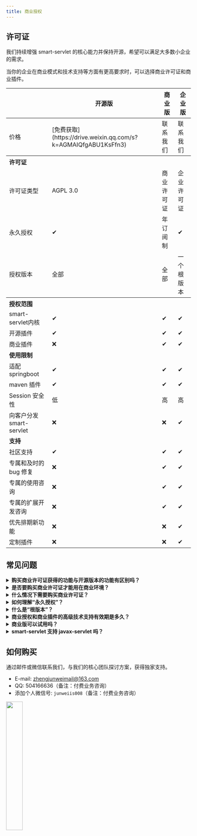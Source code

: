 ```yaml
---
title: 商业授权
---
```


## 许可证
我们持续增强 smart-servlet 的核心能力并保持开源，希望可以满足大多数小企业的需求。

当你的企业在商业模式和技术支持等方面有更高要求时，可以选择商业许可证和商业插件。

<table>
<thead>
<tr>
<th></th>
<th>开源版</th>
<th>商业版</th>
<th>企业版</th>
</tr>
</thead>
<tbody>
<tr>
<td>价格</td>
<td>[免费获取](https://drive.weixin.qq.com/s?k=AGMAIQfgABU1KsFfn3)</td>
<td>联系我们</td>
<td>联系我们</td>
</tr>
<tr>
<th colspan="4" style="text-align: left">许可证</th>
</tr>
<tr>
<td>许可证类型</td>
<td>AGPL 3.0</td>
<td>商业许可证</td>
<td>企业许可证</td>
</tr>
<tr>
<td>永久授权</td>
<td>✔</td>
<td>年订阅制</td>
<td>✔</td>
</tr>
<tr>
<td>授权版本</td>
<td>全部</td>
<td>全部</td>
<td>一个根版本  <a  title="比如从 1.0 到 1.x 全部获得授权，但不能从 1.x 到 2.x" href="javascript:void(0)"><Badge text="?" type="tip"/></a> </td>
</tr>
<tr>
<th colspan="4" style="text-align: left"><b>授权范围</b></th>
</tr>
<tr>
<td>smart-servlet内核</td>
<td>✔</td>
<td>✔</td>
<td>✔</td>
</tr>
<tr>
<td>开源插件</td>
<td>✔</td>
<td>✔</td>
<td>✔</td>
</tr>
<tr>
<td>商业插件</td>
<td>❌</td>
<td>✔</td>
<td>✔</td>
</tr>
<tr>
<td colspan="4" style="text-align: left"><b>使用限制</b></td>
</tr>
<tr>
<td>适配 springboot</td>
<td>✔</td>
<td>✔</td>
<td>✔</td>
</tr>
<tr>
<td>maven 插件</td>
<td>✔</td>
<td>✔</td>
<td>✔</td>
</tr>
<tr>
<td>Session 安全性</td>
<td>低</td>
<td>高</td>
<td>高</td>
</tr>
<tr>
<td>向客户分发 smart-servlet</td>
<td>❌</td>
<td>❌</td>
<td>✔</td>
</tr>
<tr>
<td colspan="4" style="text-align: left"><b>支持</b></td>
</tr>
<tr>
<td>社区支持</td>
<td>✔</td>
<td>✔</td>
<td>✔</td>
</tr>
<tr>
<td>专属和及时的 bug 修复</td>
<td>❌</td>
<td>✔</td>
<td>✔</td>
</tr>
<tr>
<td>专属的使用咨询</td>
<td>❌</td>
<td>✔</td>
<td>✔</td>
</tr>
<tr>
<td>专属的扩展开发咨询</td>
<td>❌</td>
<td>✔</td>
<td>✔</td>
</tr>
<tr>
<td>优先排期新功能</td>
<td>❌</td>
<td>❌</td>
<td>✔</td>
</tr>
<tr>
<td>定制插件</td>
<td>❌</td>
<td>❌</td>
<td>✔</td>
</tr>
</tbody>
</table>


## 常见问题
<details>
    <summary> <b>购买商业许可证获得的功能与开源版本的功能有区别吗？</b></summary>
    没有。商业许可证与开源许可证对应的代码完全相同。

    smart-servlet 采用 AGPL-3.0 与商业许可双重授权，你可以根据自己的需求来选择许可证类型。
</details>

<details>
    <summary> <b>是否要购买商业许可证才能用在商业环境？</b></summary>
    不是。smart-servlet 的内核和开源插件是 AGPL 3.0 协议，
    只要你遵循协议，并且保留 smart-servlet 版权信息和版本信息，就可以免费使用。
</details>



<details>
    <summary><b>什么情况下需要购买商业许可证？</b></summary>
    如果你有以下任何需求，则需要购买商业许可证：

    - 对 smart-servlet 的代码做了更改，或者扩展了自己的插件，但你不想将这些产出物以 AGPL 协议开源
    - 将 smart-servlet 集成到你的产品中，但不想将自己的产品以 AGPL 协议开源
    - 你希望获得 smart-servlet 团队的高级技术支持
</details>

<details>
    <summary><b>如何理解“永久授权”？</b></summary>
    没有过期时间，不需要按年付费，一旦你购买了商业许可证或者商业插件，就会获得当前根版本的永久授权，可以永久使用。
</details>

<details>
    <summary><b>什么是“根版本”？</b></summary>
    商业许可证和商业插件的许可范围为一个根版本，比如从 1.0 至 1.x 均获得授权。

    当需要跨根版本升级的时候，比如从 1.x 升级到 2.x，可以以 50% 折扣价格购买。
</details>


<details>
    <summary><b>商业授权和商业插件的高级技术支持有效期是多久？</b></summary>
    技术支持有效期为 6 个月。

    我们相信在这段时间内你的团队可以完全掌握该版本的使用，并验证该版本是否满足你的需求。
</details>

<details>
    <summary><b>商业版可以试用吗？</b></summary>
    可以。

    联系我们可获得运行时有效期 30 分钟的商业版。
</details>

<details>
    <summary><b>smart-servlet 支持 javax-servlet 吗？</b></summary>
    支持定制化服务。

    smart-servlet 起初便是源于 javax-servlet 4.0 规范。结合 smart-servlet 自身的产品定位，继续投入 javax-servlet 不利于项目发展。

    若有这方面需求的客户，可以尝试走定制化服务。
</details>





## 如何购买
通过邮件或微信联系我们，与我们的核心团队探讨方案，获得独家支持。

- E-mail: zhengjunweimail@163.com
- QQ: 504166636（备注：付费业务咨询）
- 添加个人微信号: `junweiis008`（备注：付费业务咨询）
<img src="https://smartboot.tech/img/qrcode/personal_wx.png" width="30%"/>